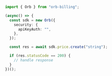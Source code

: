 ```typescript Create.ts
import { Orb } from "orb-billing";

(async() => {
  const sdk = new Orb({
    security: {
      apiKeyAuth: "",
    },
  });

  const res = await sdk.price.create("string");

  if (res.statusCode == 200) {
    // handle response
  }
})();
```
